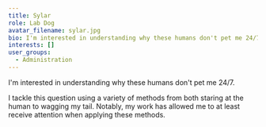 ```yaml
---
title: Sylar
role: Lab Dog
avatar_filename: sylar.jpg
bio: I'm interested in understanding why these humans don't pet me 24/7.
interests: []
user_groups:
  - Administration
---
```

I'm interested in understanding why these humans don't pet me 24/7.

I tackle this question using a variety of methods from both staring at the human to wagging my tail. Notably, my work has allowed me to at least receive attention when applying these methods.